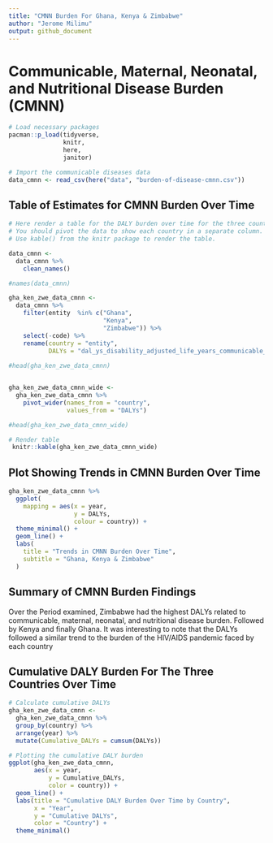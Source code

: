 ```yaml
---
title: "CMNN Burden For Ghana, Kenya & Zimbabwe"
author: "Jerome Milimu"
output: github_document
---
```

# Communicable, Maternal, Neonatal, and Nutritional Disease Burden (CMNN)

```r
# Load necessary packages
pacman::p_load(tidyverse, 
               knitr, 
               here,
               janitor)

# Import the communicable diseases data
data_cmnn <- read_csv(here("data", "burden-of-disease-cmnn.csv"))
```

## Table of Estimates for CMNN Burden Over Time

```r
# Here render a table for the DALY burden over time for the three countries 
# You should pivot the data to show each country in a separate column.
# Use kable() from the knitr package to render the table.

data_cmnn <- 
  data_cmnn %>% 
    clean_names()

#names(data_cmnn)

gha_ken_zwe_data_cmnn <-
  data_cmnn %>% 
    filter(entity  %in% c("Ghana",
                          "Kenya",
                          "Zimbabwe")) %>% 
    select(-code) %>% 
    rename(country = "entity",
           DALYs = "dal_ys_disability_adjusted_life_years_communicable_maternal_neonatal_and_nutritional_diseases_sex_both_age_age_standardized_rate")
  
#head(gha_ken_zwe_data_cmnn)


gha_ken_zwe_data_cmnn_wide <- 
  gha_ken_zwe_data_cmnn %>% 
    pivot_wider(names_from = "country",
                values_from = "DALYs") 

#head(gha_ken_zwe_data_cmnn_wide)

# Render table
 knitr::kable(gha_ken_zwe_data_cmnn_wide)


```



## Plot Showing Trends in CMNN Burden Over Time

```r
gha_ken_zwe_data_cmnn %>% 
  ggplot(
    mapping = aes(x = year,
                  y = DALYs,
                  colour = country)) +
  theme_minimal() +
  geom_line() +
  labs(
    title = "Trends in CMNN Burden Over Time",
    subtitle = "Ghana, Kenya & Zimbabwe"
  )
```

## Summary of CMNN Burden Findings

Over the Period examined, Zimbabwe had the highest DALYs related to communicable, maternal, neonatal, and nutritional disease burden. Followed by Kenya and finally Ghana. It was interesting to note that the DALYs followed a similar trend to the burden of the HIV/AIDS pandemic faced by each country 


## Cumulative DALY Burden For The Three Countries Over Time

```r
# Calculate cumulative DALYs
gha_ken_zwe_data_cmnn <- 
  gha_ken_zwe_data_cmnn %>%
  group_by(country) %>%
  arrange(year) %>%
  mutate(Cumulative_DALYs = cumsum(DALYs))

# Plotting the cumulative DALY burden
ggplot(gha_ken_zwe_data_cmnn, 
       aes(x = year, 
           y = Cumulative_DALYs, 
           color = country)) +
  geom_line() +
  labs(title = "Cumulative DALY Burden Over Time by Country",
       x = "Year",
       y = "Cumulative DALYs",
       color = "Country") +
  theme_minimal()
```

